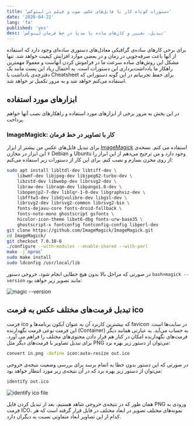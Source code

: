 ```yaml
---
title: 'دستورات کوتاه کار با فایل‌های عکس، صوت و فیلم در لینوکس'
date: '2020-04-22'
lang: 'fa'
published: 'yes'
desc: 'تبدیل، تغییر و کارهای ساده با مدیا در خط فرمان لینوکس'
---
```


برای برخی کارهای ساده‌ی گرافیکی معادل‌های دستوری ساده‌ای وجود دارد که استفاده از آنها باعث صرفه‌جویی در زمان و در بعضی موارد افزایش کیفیت خواهد شد. تنها مشکل این روش‌های ساده سرعت ما در فراموش کردن آنهاست و معمولا مهمترین راهکار ما یادداشت‌برداری این دستورات است. به احتمال زیاد این پست مانند یک دفترچه‌ی یادداشت یا Cheatsheet برای حفظ تجربیاتم در این گونه دستوراتی که استفاده می‌کنم خواهد شد و به مرور تکمیل تر خواهد شد.

## ابزارهای مورد استفاده

در این بخش به مرور برخی از ابزارهای مورد استفاده و راهکارهای نصب آنها خواهم پرداخت.

### ImageMagick: کار با تصاویر در خط فرمان

برای تبدیل فایل‌های عکس من بیشتر از ابزار [ImageMagick](https://www.imagemagick.org/) استفاده می کنم. نسخه‌ی ۶ این ابزار در مخازن Debian و Ubuntu وجود دارد و من ترجیح می‌دهم از این ابراز را از روی مخزن بسازم و نصب کنم. برای این کار از دستورات زیر استفاده می‌کنم:

```bash
sudo apt install libltdl-dev libtiff-dev \
    libwmf-dev libjpeg-dev libjpeg62-turbo-dev \
    libzstd-dev libwebp-dev librsvg2-dev \
    libraw-dev libraqm-dev libpango1.0-dev \
    libopenjp2-7-dev liblqr-1-0-dev libgraphviz-dev \
    libfftw3-dev libdjvulibre-dev libgsl-dev \
    librsvg2-dev librsvg2-common librsvg2-bin \
    fonts-dejavu-core fonts-droid-fallback \
    fonts-noto-mono ghostscript gsfonts \
    hicolor-icon-theme libxt6-dbg fonts-urw-base35 \
    ghostscript-x fontconfig fontconfig-config libperl-dev
git clone https://github.com/ImageMagick/ImageMagick.git
cd ImageMagick/
git checkout 7.0.10-6
./configure --with-modules --enable-shared --with-perl
make -j`nproc`
sudo make install
sudo ldconfig /usr/local/lib
```

در صورتی که مراحل بالا بدون هیچ خطایی انجام شود، خروجی دستور `bash>magick --version` مانند تصویر زیر خواهد بود:

![magic --version](magic-version.png)

## تبدبل فرمت‌های مختلف عکس به فرمت ico

فرمت ico که بیشترین کاربرد آن به عنوان آیکون برنامه‌ها و favicon در سایت‌ها است. این فرمت نوعی فرمت نگهدارنده (Container) به حساب می‌آید. به عبارتی همانند دیگر فرمت‌های نگهدارنده امکان در کنار هم قرار دادن محتوی‌های مختلف را فراهم می آورد. برای تبدیل تصاویر با فرمت‌های دیگر مثل PNG می‌توان از دستور زیر بهره برد:

```bash
convert in.png -define icon:auto-resize out.ico
```

در صورتی که این دستور بدون خطا به اتمام برسد برای بررسی وضعیت نتیجه‌ی خروجی می‌توان از دستور زیر بهره برد که در آن نتیجه‌ی زیر مورد انتظار خواهد بود:

```bash
identify out.ico
```

![identify ico file](identify-ico.png)

همان طور که در نتیجه‌ی خروجی شاهد هستیم، بعد از تبدیل کردن فایل PNG ورودی به فرمت ICO، نمونه‌های مختلف تصویر در ابعاد مختلف در فایل قرار گرفته است که هر کدام از این تصاویر ابعاد متفاوتی نسبت به دیگران دارد.
